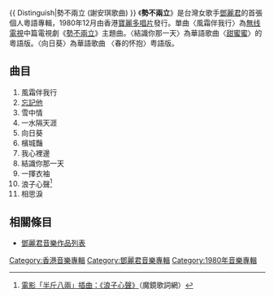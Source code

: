 {{ Distinguish|勢不兩立 (謝安琪歌曲) }}
{{Album infobox | <!-- See Wikipedia:WikiProject_Albums -->
|  Name        = 勢不兩立
|  Type        = 專輯
|  Artist      = [[鄧麗君|鄧麗君]]
|  Cover       =
|  Released    = 1980年12月
|  Recorded    = 
|  Genre       = [[粵語流行音樂|粵語流行音樂]]
|  Length      = 
|  Label       = [[寶麗金|寶麗多]]
|  Number      =
|  Producer    = [[鄧錫泉|鄧錫泉]]
|  This album  = '''勢不兩立''' <br />(1980)
|  Next album  = [[漫步人生路|漫步人生路]]<br />(1983)
}}
《'''勢不兩立'''》是台灣女歌手[[鄧麗君|鄧麗君]]的首張個人粵語專輯，1980年12月由香港[[寶麗多唱片|寶麗多唱片]]發行。單曲〈風霜伴我行〉為[[電視廣播有限公司|無线電視]]中篇電視劇《[[勢不兩立_(電視劇)|勢不兩立]]》主題曲。〈結識你那一天〉為華語歌曲〈[[甜蜜蜜_(鄧麗君歌曲)|甜蜜蜜]]〉的粵語版。〈向日葵〉為華語歌曲 〈春的怀抱〉粤語版。

== 曲目 ==

#風霜伴我行
#[[忘記他|忘記他]]
#雪中情
#一水隔天涯
#向日葵
#檳城豔
#我心裡邊
#結識你那一天
#一揮衣袖
#浪子心聲<ref>[https://mojim.com/twy101187x3x2.htm 電影「半斤八兩」插曲：《浪子心聲》]（魔鏡歌詞網）</ref>
#相思淚

==相關條目==
*[[鄧麗君音樂作品列表|鄧麗君音樂作品列表]]
[[Category:香港音樂專輯|Category:香港音樂專輯]]
[[Category:鄧麗君音樂專輯|Category:鄧麗君音樂專輯]]
[[Category:1980年音樂專輯|Category:1980年音樂專輯]]